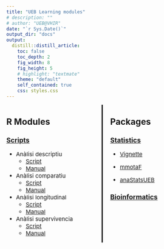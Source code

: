 ---
title: "UEB Learning modules"
# description: ""
# author: "UEB@VHIR"
date: "`r Sys.Date()`"
output_dir: "docs"
output:
  distill::distill_article:
    toc: false
    toc_depth: 2
    fig_width: 8
    fig_height: 5
    # highlight: "textmate"
    theme: "default"
    self_contained: true
    css: styles.css
---

<style> 
.highlight-box { background-color: #f8f9fa; border-left: 5px solid #ffc107; padding: 20px; margin: 20px 0; text-align: center; font-size: 1.5em; font-weight: bold; } 
.highlight-box ul { text-align: center; font-size: 0.9em; font-weight: normal; margin-top: 10px; list-style-type: none; padding-left: 0; } 
.two-columns { display: flex; justify-content: space-between; margin: 10px 0; } 
.columns {   width: 48%;   text-align: left;}
.column_all {   width: 100%;   text-align: left;}
.column-left {  text-align: left; /* Alineación a la izquierda */
    border-right: 3px solid #000; /* Línea vertical negra de 5px de grosor */
  padding-right: 20px; /* Espacio para que el texto no toque la línea */
   width: 48%;}
.column-right { text-align: left; /* Alineación a la derecha */
   width: 48%;
   padding-left: 20px}

.center-title { text-align: center; margin: 40px 0 20px 0; font-size: 1.8em; font-weight: bold; } 

</style>

</ul> </div><div class="two-columns">

<div class="column-left" style="font-size: 15px;"> 


## R Modules

### [Scripts](https://www.dropbox.com/scl/fo/0ykc3zwtu6qov2bls0c7q/h?rlkey=n06dqathg9byqklclsb5n9knj&st=x4h6g1gi&dl=0)

- Anàlisi descriptiu
  - [Script](manuals_docs/descriptius.Rmd)
  - [Manual](manuals_docs/descriptius.html)
  
- Anàlisi comparatiu
  - [Script](manuals_docs/comparacions.Rmd)
  - [Manual](manuals_docs/comparacions.html)

- Anàlisi longitudinal
  - [Script](manuals_docs/longitudinal.Rmd)
  - [Manual](manuals_docs/longitudinal.html)
  
- Anàlisi supervivencia
  - [Script](manuals_docs/supervivencia.Rmd)
  - [Manual](manuals_docs/supervivencia.html)
  
 </div> 

<div class="column-right" style="font-size: 15px;"> 


## Packages

### [Statistics]()

- [Vignette](manuals_docs/funcions_propies.html)

- [mmotaF](https://github.com/miriamMota/mmotaF)

- [anaStatsUEB](https://github.com/uebvhir/anaStatsUEB)

### [Bioinformatics]()



</div>
